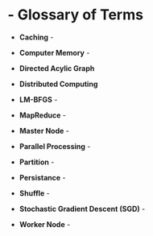 # - Glossary of Terms

* __Caching__ - 

* __Computer Memory__ - 

* __Directed Acylic Graph__ 

* __Distributed Computing__ 

* __LM-BFGS__ - 

* __MapReduce__ - 

* __Master Node__ - 

* __Parallel Processing__ - 

* __Partition__ - 

* __Persistance__ - 

* __Shuffle__ - 

* __Stochastic Gradient Descent (SGD)__ - 

* __Worker Node__ - 

